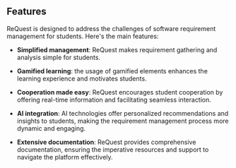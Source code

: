 ## Features

ReQuest is designed to address the challenges of software requirement management for students. Here's the main features:

- **Simplified management**: ReQuest makes requirement gathering and analysis simple for students.

- **Gamified learning**: the usage of gamified elements enhances the learning experience and motivates students.

- **Cooperation made easy**: ReQuest encourages student cooperation by offering real-time information and facilitating seamless interaction.

- **AI integration**: AI technologies offer personalized recommendations and insights to students, making the requirement management process more dynamic and engaging.

- **Extensive documentation**: ReQuest provides comprehensive documentation, ensuring the imperative resources and support to navigate the platform effectively.
